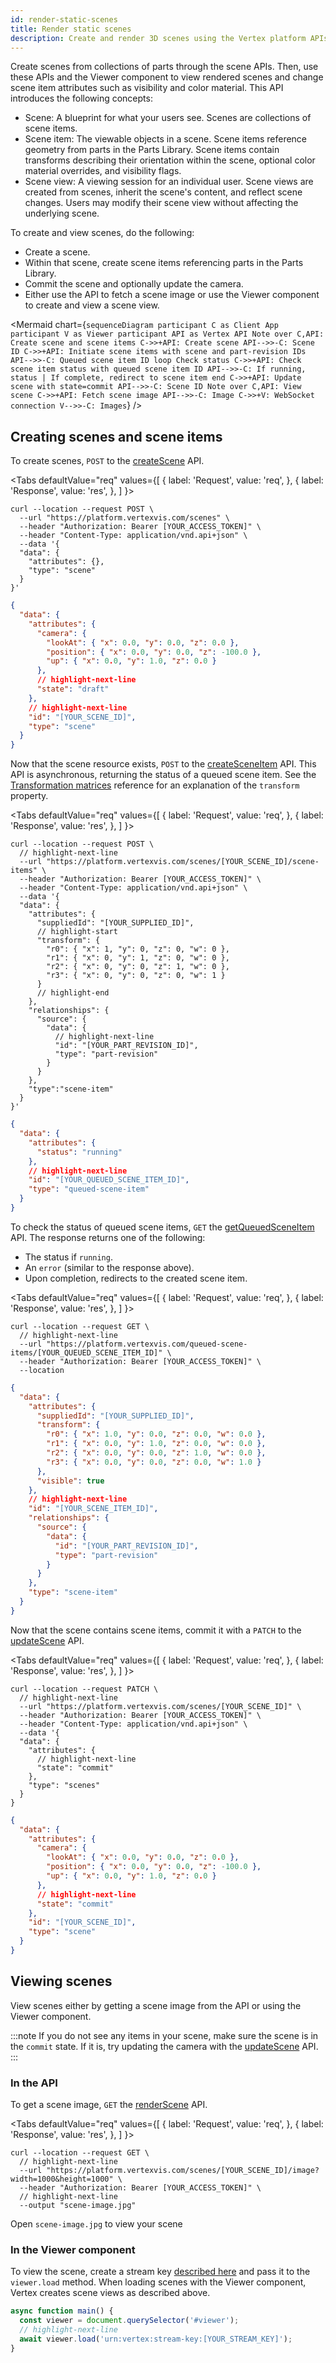 ```yaml
---
id: render-static-scenes
title: Render static scenes
description: Create and render 3D scenes using the Vertex platform APIs and SDKs.
---
```



Create scenes from collections of parts through the scene APIs. Then, use these APIs and the Viewer component to view rendered scenes and change scene item attributes such as visibility and color material. This API introduces the following concepts:

- Scene: A blueprint for what your users see. Scenes are collections of scene items.
- Scene item: The viewable objects in a scene. Scene items reference geometry from parts in the Parts Library. Scene items contain transforms describing their orientation within the scene, optional color material overrides, and visibility flags.
- Scene view: A viewing session for an individual user. Scene views are created from scenes, inherit the scene's content, and reflect scene changes. Users may modify their scene view without affecting the underlying scene.

To create and view scenes, do the following:

- Create a scene.
- Within that scene, create scene items referencing parts in the Parts Library.
- Commit the scene and optionally update the camera.
- Either use the API to fetch a scene image or use the Viewer component to create and view a scene view.

<Mermaid
  chart={`
  sequenceDiagram
  participant C as Client App
  participant V as Viewer
  participant API as Vertex API
      Note over C,API: Create scene and scene items
      C->>+API: Create scene
      API-->>-C: Scene ID
      C->>+API: Initiate scene items with scene and part-revision IDs
      API-->>-C: Queued scene item ID
      loop Check status
        C->>+API: Check scene item status with queued scene item ID
        API-->>-C: If running, status | If complete, redirect to scene item
      end
      C->>+API: Update scene with state=commit
      API-->>-C: Scene ID
      Note over C,API: View scene
      C->>+API: Fetch scene image
      API-->>-C: Image
      C->>+V: WebSocket connection
      V-->>-C: Images
`}
/>

## Creating scenes and scene items

To create scenes, `POST` to the [createScene](https://docs.vertexvis.com/#fe3357f4-c86d-49d2-832a-e76f1f386cc3) API.

<Tabs
  defaultValue="req"
  values={[
    { label: 'Request', value: 'req', },
    { label: 'Response', value: 'res', },
  ]
}>
<TabItem value="req">

```shell
curl --location --request POST \
  --url "https://platform.vertexvis.com/scenes" \
  --header "Authorization: Bearer [YOUR_ACCESS_TOKEN]" \
  --header "Content-Type: application/vnd.api+json" \
  --data '{
  "data": {
    "attributes": {},
    "type": "scene"
  }
}'
```

</TabItem>
<TabItem value="res">

```json
{
  "data": {
    "attributes": {
      "camera": {
        "lookAt": { "x": 0.0, "y": 0.0, "z": 0.0 },
        "position": { "x": 0.0, "y": 0.0, "z": -100.0 },
        "up": { "x": 0.0, "y": 1.0, "z": 0.0 }
      },
      // highlight-next-line
      "state": "draft"
    },
    // highlight-next-line
    "id": "[YOUR_SCENE_ID]",
    "type": "scene"
  }
}
```

</TabItem>
</Tabs>

Now that the scene resource exists, `POST` to the [createSceneItem](https://docs.vertexvis.com/#d597f539-3785-4c83-a645-fdf3a9a90521) API. This API is asynchronous, returning the status of a queued scene item. See the [Transformation matrices](./transformation-matrices.mdx) reference for an explanation of the `transform` property.

<Tabs
  defaultValue="req"
  values={[
    { label: 'Request', value: 'req', },
    { label: 'Response', value: 'res', },
  ]
}>
<TabItem value="req">

```shell
curl --location --request POST \
  // highlight-next-line
  --url "https://platform.vertexvis.com/scenes/[YOUR_SCENE_ID]/scene-items" \
  --header "Authorization: Bearer [YOUR_ACCESS_TOKEN]" \
  --header "Content-Type: application/vnd.api+json" \
  --data '{
  "data": {
    "attributes": {
      "suppliedId": "[YOUR_SUPPLIED_ID]",
      // highlight-start
      "transform": {
        "r0": { "x": 1, "y": 0, "z": 0, "w": 0 },
        "r1": { "x": 0, "y": 1, "z": 0, "w": 0 },
        "r2": { "x": 0, "y": 0, "z": 1, "w": 0 },
        "r3": { "x": 0, "y": 0, "z": 0, "w": 1 }
      }
      // highlight-end
    },
    "relationships": {
      "source": {
        "data": {
          // highlight-next-line
          "id": "[YOUR_PART_REVISION_ID]",
          "type": "part-revision"
        }
      }
    },
    "type":"scene-item"
  }
}'
```

</TabItem>
<TabItem value="res">

```json
{
  "data": {
    "attributes": {
      "status": "running"
    },
    // highlight-next-line
    "id": "[YOUR_QUEUED_SCENE_ITEM_ID]",
    "type": "queued-scene-item"
  }
}
```

</TabItem>
</Tabs>

To check the status of queued scene items, `GET` the [getQueuedSceneItem](https://docs.vertexvis.com/#f11ab42d-fda6-432c-b219-f7f59299c2eb) API. The response returns one of the following:

- The status if `running`.
- An `error` (similar to the response above).
- Upon completion, redirects to the created scene item.

<Tabs
  defaultValue="req"
  values={[
    { label: 'Request', value: 'req', },
    { label: 'Response', value: 'res', },
  ]
}>
<TabItem value="req">

```shell
curl --location --request GET \
  // highlight-next-line
  --url "https://platform.vertexvis.com/queued-scene-items/[YOUR_QUEUED_SCENE_ITEM_ID]" \
  --header "Authorization: Bearer [YOUR_ACCESS_TOKEN]" \
  --location
```

</TabItem>
<TabItem value="res">

```json
{
  "data": {
    "attributes": {
      "suppliedId": "[YOUR_SUPPLIED_ID]",
      "transform": {
        "r0": { "x": 1.0, "y": 0.0, "z": 0.0, "w": 0.0 },
        "r1": { "x": 0.0, "y": 1.0, "z": 0.0, "w": 0.0 },
        "r2": { "x": 0.0, "y": 0.0, "z": 1.0, "w": 0.0 },
        "r3": { "x": 0.0, "y": 0.0, "z": 0.0, "w": 1.0 }
      },
      "visible": true
    },
    // highlight-next-line
    "id": "[YOUR_SCENE_ITEM_ID]",
    "relationships": {
      "source": {
        "data": {
          "id": "[YOUR_PART_REVISION_ID]",
          "type": "part-revision"
        }
      }
    },
    "type": "scene-item"
  }
}
```

</TabItem>
</Tabs>

Now that the scene contains scene items, commit it with a `PATCH` to the [updateScene](https://docs.vertexvis.com/#5fa99d4f-85d6-451d-abda-e0459830daf4) API.

<Tabs
  defaultValue="req"
  values={[
    { label: 'Request', value: 'req', },
    { label: 'Response', value: 'res', },
  ]
}>
<TabItem value="req">

```shell
curl --location --request PATCH \
  // highlight-next-line
  --url "https://platform.vertexvis.com/scenes/[YOUR_SCENE_ID]" \
  --header "Authorization: Bearer [YOUR_ACCESS_TOKEN]" \
  --header "Content-Type: application/vnd.api+json" \
  --data '{
  "data": {
    "attributes": {
      // highlight-next-line
      "state": "commit"
    },
    "type": "scenes"
  }
}
```

</TabItem>
<TabItem value="res">

```json
{
  "data": {
    "attributes": {
      "camera": {
        "lookAt": { "x": 0.0, "y": 0.0, "z": 0.0 },
        "position": { "x": 0.0, "y": 0.0, "z": -100.0 },
        "up": { "x": 0.0, "y": 1.0, "z": 0.0 }
      },
      // highlight-next-line
      "state": "commit"
    },
    "id": "[YOUR_SCENE_ID]",
    "type": "scene"
  }
}
```

</TabItem>
</Tabs>

## Viewing scenes

View scenes either by getting a scene image from the API or using the Viewer component.

:::note
If you do not see any items in your scene, make sure the scene is in the `commit` state. If it is, try updating the camera with the [updateScene](https://docs.vertexvis.com/#5fa99d4f-85d6-451d-abda-e0459830daf4) API.
:::

### In the API

To get a scene image, `GET` the [renderScene](https://docs.vertexvis.com/#defdc52f-a574-4f65-92f9-d59bba85ca1a) API.

<Tabs
  defaultValue="req"
  values={[
    { label: 'Request', value: 'req', },
    { label: 'Response', value: 'res', },
  ]
}>
<TabItem value="req">

```shell
curl --location --request GET \
  // highlight-next-line
  --url "https://platform.vertexvis.com/scenes/[YOUR_SCENE_ID]/image?width=1000&height=1000" \
  --header "Authorization: Bearer [YOUR_ACCESS_TOKEN]" \
  // highlight-next-line
  --output "scene-image.jpg"
```

</TabItem>
<TabItem value="res">

Open `scene-image.jpg` to view your scene

</TabItem>
</Tabs>

### In the Viewer component

To view the scene, create a stream key [described here](./authentication.mdx#in-the-viewer-sdk) and pass it to the `viewer.load` method. When loading scenes with the Viewer component, Vertex creates scene views as described above.

```javascript
async function main() {
  const viewer = document.querySelector('#viewer');
  // highlight-next-line
  await viewer.load('urn:vertex:stream-key:[YOUR_STREAM_KEY]');
}
```
